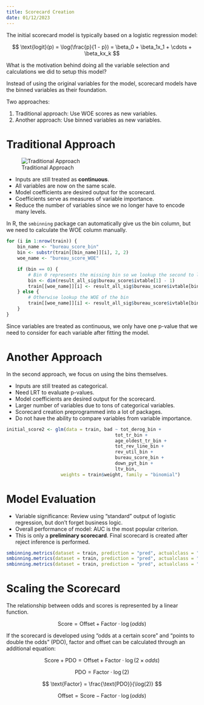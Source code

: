 ```yaml
---
title: Scorecard Creation
date: 01/12/2023
---
```


The initial scorecard model is typically based on a logistic regression model:

$$
\text{logit}(p) = \log(\frac{p}{1 - p}) = \beta_0 + \beta_1x_1 + \cdots + \beta_kx_k
$$

What is the motivation behind doing all the variable selection and calculations we did to setup this model?

Instead of using the original variables for the model, scorecard models have the binned variables as their foundation.

Two approaches:

1.  Traditional approach: Use WOE scores as new variables.
2.  Another approach: Use binned variables as new variables.

# Traditional Approach

![Traditional Approach](images/woe-score-feature.png){#fig-traditional-approach}

-   Inputs are still treated as **continuous**.
-   All variables are now on the same scale.
-   Model coefficients are desired output for the scorecard.
-   Coefficients serve as measures of variable importance.
-   Reduce the number of variables since we no longer have to encode many levels.

In R, the `smbinning` package can automatically give us the bin column, but we need to calculate the WOE column manually.

```.r
for (i in 1:nrow(train)) {
    bin_name <- "bureau_score_bin"
    bin <- substr(train[[bin_name]][i], 2, 2)
    woe_name <- "bureau_score_WOE"

    if (bin == 0) {
        # Bin 0 represents the missing bin so we lookup the second to last row in the table
        bin <- dim(result_all_sig$bureau_score$ivtable[1] - 1)
        train[[woe_name]][i] <- result_all_sig$bureau_score$ivtable[bin, "WoE"]
    } else {
        # Otherwise lookup the WOE of the bin
        train[[woe_name]][i] <- result_all_sig$bureau_score$ivtable[bin, "WoE"]
    }
}
```

Since variables are treated as continuous, we only have one p-value that we need to consider for each variable after fitting the model.

# Another Approach

In the second approach, we focus on using the bins themselves.

-   Inputs are still treated as categorical.
-   Need LRT to evaluate p-values.
-   Model coefficients are desired output for the scorecard.
-   Larger number of variables due to tons of categorical variables.
-   Scorecard creation preprogrammed into a lot of packages.
-   Do not have the ability to compare variables from variable importance.

```.r
initial_score2 <- glm(data = train, bad ~ tot_derog_bin + 
                                        tot_tr_bin + 
                                        age_oldest_tr_bin +  
                                        tot_rev_line_bin + 
                                        rev_util_bin + 
                                        bureau_score_bin + 
                                        down_pyt_bin + 
                                        ltv_bin, 
                    weights = train$weight, family = "binomial")
```

# Model Evaluation

-   Variable significance: Review using "standard" output of logistic regression, but don't forget business logic.
-   Overall performance of model: AUC is the most popular criterion.
-   This is only a **preliminary scorecard**. Final scorecard is created after reject inference is performed.

```.r
smbinning.metrics(dataset = train, prediction = "pred", actualclass = "bad", report = 1)
smbinning.metrics(dataset = train, prediction = "pred", actualclass = "bad", report = "ks")
smbinning.metrics(dataset = train, prediction = "pred", actualclass = "bad", report = "auc")
```

# Scaling the Scorecard

The relationship between odds and scores is represented by a linear function.

$$
\text{Score} = \text{Offset} + \text{Factor} \cdot \log(odds)
$$

If the scorecard is developed using "odds at a certain score" and "points to double the odds" (PDO), factor and offset can be calculated through an additional equation:

$$
\text{Score} + \text{PDO} = \text{Offset} + \text{Factor} \cdot \log(2 \times odds)
$$

$$
\text{PDO} = \text{Factor} \cdot \log(2)
$$

$$
\text{Factor} = \frac{\text{PDO}}{\log(2)}
$$

$$
\text{Offset} = \text{Score} - \text{Factor} \cdot \log(odds)
$$
